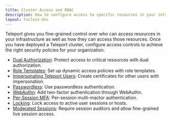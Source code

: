 ```yaml
---
title: Cluster Access and RBAC
description: How to configure access to specific resources in your infrastructure or your Teleport cluster as a whole.
layout: tocless-doc
---
```


Teleport gives you fine-grained control over who can access resources in your
infrastructure as well as how they can access those resources. Once you have
deployed a Teleport cluster, configure access controls to achieve the right
security policies for your organization.

- [Dual Authorization](./guides/dual-authz.mdx): Protect access to critical resources with dual authorization.
- [Role Templates](./guides/role-templates.mdx): Set up dynamic access policies with role templates.
- [Impersonating Teleport Users](./guides/impersonation.mdx): Create certificates for other users with impersonation.
- [Passwordless](./guides/passwordless.mdx): Use passwordless authentication.
- [WebAuthn](./guides/webauthn.mdx): Add two-factor authentication through WebAuthn.
- [Per-Session MFA](./guides/per-session-mfa.mdx): Per-session multi-mactor authentication.
- [Locking](./guides/locking.mdx): Lock access to active user sessions or hosts.
- [Moderated Sessions](./guides/moderated-sessions.mdx): Require session auditors and allow fine-grained live session access.

